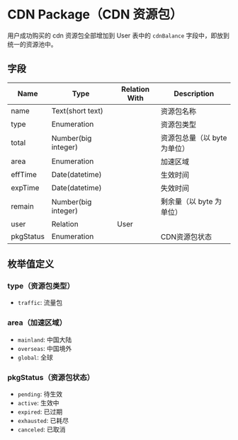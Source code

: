 # CDN Package（CDN 资源包）

用户成功购买的 cdn 资源包全部增加到 User 表中的 `cdnBalance` 字段中，即放到统一的资源池中。

## 字段

| Name      | Type                | Relation With | Description       |
|-----------|---------------------|---------------|-------------------|
| name      | Text(short text)    |               | 资源包名称             |
| type      | Enumeration         |               | 资源包类型             |
| total     | Number(big integer) |               | 资源包总量（以 byte 为单位） |
| area      | Enumeration         |               | 加速区域              |
| effTime   | Date(datetime)      |               | 生效时间              |
| expTime   | Date(datetime)      |               | 失效时间              |
| remain    | Number(big integer) |               | 剩余量（以 byte 为单位）   |
| user      | Relation            | User          |                   |
| pkgStatus | Enumeration         |               | CDN资源包状态          |


## 枚举值定义

### type（资源包类型）
- `traffic`: 流量包

### area（加速区域）
- `mainland`: 中国大陆
- `overseas`: 中国境外
- `global`: 全球

### pkgStatus（资源包状态）
- `pending`: 待生效
- `active`: 生效中
- `expired`: 已过期
- `exhausted`: 已耗尽
- `canceled`: 已取消
